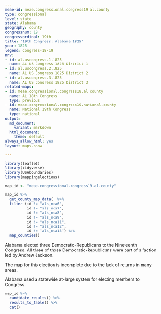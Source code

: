 ```yaml
---
meae-id: meae.congressional.congress19.al.county
type: congressional
level: state
state: Alabama
geography: county
congressnum: 19
congressordinal: 19th
title: '19th Congress: Alabama 1825'
year: 1825
legend: congress-18-19
nnv:
- id: al.uscongress.1.1825
  name: AL US Congress 1825 District 1
- id: al.uscongress.2.1825
  name: AL US Congress 1825 District 2
- id: al.uscongress.3.1825
  name: AL US Congress 1825 District 3
related-maps:
- id: meae.congressional.congress18.al.county
  name: AL 18th Congress
  type: previous
- id: meae.congressional.congress19.national.county
  name: National 19th Congress
  type: national
output:
  md_document:
    variant: markdown
  html_document:
    theme: default
always_allow_html: yes
layout: maps-show

---
```


```r
library(leaflet)
library(tidyverse)
library(USAboundaries)
library(mappingelections)

map_id <- "meae.congressional.congress19.al.county"
```

<div class="map">

```r
map_id %>%
  get_county_map_data() %>% 
  filter (id != "als_nca6",
          id != "als_nca7",
          id != "als_nca8",
          id != "als_nca9",
          id != "als_nca11",
          id != "als_nca12",
          id != "als_nca13") %>% 
  map_counties()
```

</div>

Alabama elected three Democratic-Republicans to the Nineteenth Congress. All three of those Democratic-Republicans were part of a faction led by Andrew Jackson. 

The map for this election is incomplete due to the lack of returns in many areas.

Alabama used a statewide at-large system for electing members to Congress. 

<div class="results-table">

```r
map_id %>%
  candidate_results() %>%
  results_to_table() %>%
  cat()
```

</div>
